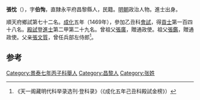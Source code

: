 '''張忱'''（{{bd|1441年||？}}），字'''伯恂'''，直隸永平府昌黎縣人，民籍。[[明朝|明朝]]政治人物。進士出身。

順天府鄉試第七十二名。[[成化|成化]]五年（1469年），參加乙丑科[[會試|會試]]，得[[貢士|貢士]]第一百四十八名。[[殿試|殿試]]登[[進士|進士]]第二甲第二十九名。曾祖父[[張廣|張廣]]，贈通政使。祖父[[張鑑|張鑑]]，贈通政使。父亲[[張文質|張文質]]，曾任兵部左侍郎<ref>《天一阁藏明代科举录选刊·登科录》（《成化五年己丑科殿試金榜》）</ref>。

==参考==
{{reflist}}
{{明朝人物小作品}}
{{成化五年己丑科殿試金榜}}

[[Category:景泰七年丙子科舉人|Category:景泰七年丙子科舉人]]
[[Category:昌黎人|Category:昌黎人]]
[[Category:张姓|Category:张姓]]